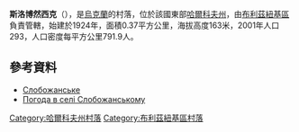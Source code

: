 {{coord|48|52|20|N|36|22|17|E|scale:100000_region:UA|display=title}}

'''斯洛博然西克'''（{{lang-uk|Слобожанське}}），是[[烏克蘭|烏克蘭]]的村落，位於該國東部[[哈爾科夫州|哈爾科夫州]]，由[[布利茲紐基區|布利茲紐基區]]負責管轄，始建於1924年，面積0.37平方公里，海拔高度163米，2001年人口293，人口密度每平方公里791.9人。

==參考資料==
* [http://gska2.rada.gov.ua/pls/z7502/A005?rdat1=09.01.2009&rf7571=32277 Слобожанське]{{dead link|date=2018年3月 |bot=InternetArchiveBot |fix-attempted=yes }}
* [http://weather.in.ua/ua/har'kovskaja/4587 Погода в селі Слобожанському]

{{DEFAULTSORT:Воровського}}
[[Category:哈爾科夫州村落|Category:哈爾科夫州村落]]
[[Category:布利茲紐基區村落|Category:布利茲紐基區村落]]


{{Kharkiv-geo-stub}}